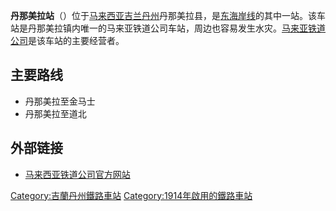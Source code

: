 {{noteTA
|G1=Railway
}}
{{Infobox station
| name = 丹那美拉站
| native_name = Tanah Merah Railway Station 
| native_name_lang = en
| image =Stesen_kereta_api_Tanah_Merah.jpg
| image_size = 
| image_caption = 简陋的车站站台
| country = {{MAL}}
| address = {{flagicon|Kelantan}}[[吉兰丹州|吉兰丹州]][[丹那美拉县|丹那美拉]]
| coordinates = {{Coord|5|48|23|N|102|8|48|E|region:MY_type:railwaystation|display=inline,title}}
| code = 
| owned = 
| operator = [[马来亚铁路|马来亚铁路]]
| system = 
| line = [[东海岸线_(马来西亚)|东海岸线]]
| structure = 地面车站
| platform = 2个岛式站台
| levels = 
| tracks = 3条
| opened = 1914年
| closed = 
| rebuilt = 
| ADA = 
| parking = 
| connections =
| service_hours = 
| services = {{Adjacent stations
|system1=KTM Intercity
|line1=Ekspres Rakyat Timuran|left1=巴西马|right1=东马岸
|line2=Shuttle Timur|type2=Tumpat–Kuala Lipis|left2=武吉巴劳|right2=东马岸
|type3=Tumpat–Gua Musang|left3=武吉巴劳|right3=东马岸
|type4=Tumpat–Dabong|left4=武吉巴劳|right4=东马岸
}}
}}
'''丹那美拉站'''（{{lang-ms|Stesen Kereta Api Tanah Merah}}）位于[[马来西亚|马来西亚]][[吉兰丹州|吉兰丹州]]丹那美拉县，是[[东海岸线_(马来西亚)|东海岸线]]的其中一站。该车站是丹那美拉镇内唯一的马来亚铁道公司车站，周边也容易发生水灾。[[马来亚铁道公司|马来亚铁道公司]]是该车站的主要经营者。

==主要路线==
*丹那美拉﻿至金马士
*丹那美拉﻿至道北

==外部链接==
*[http://www.ktmb.com.my/ 马来西亚铁道公司官方网站]{{Wayback|url=http://www.ktmb.com.my/ |date=20151126173623 }}{{ms}}

{{Railwaystation-stub}}

{{马来亚铁路东海岸线}}

[[Category:吉蘭丹州鐵路車站|Category:吉蘭丹州鐵路車站]]
[[Category:1914年啟用的鐵路車站|Category:1914年啟用的鐵路車站]]
